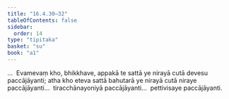 ```yaml
---
title: "16.4.30–32"
tableOfContents: false
sidebar:
  order: 14
type: "tipitaka"
basket: "su"
book: "a1"
---
```



<DynamicBreadcrumb />

<Division number="351–353" book="a1" bookNo="15">

<Paragraph number="432" book="a1">
…  Evamevaṃ kho, bhikkhave, appakā te sattā ye nirayā cutā devesu paccājāyanti; atha kho eteva sattā bahutarā ye nirayā cutā niraye paccājāyanti…  tiracchānayoniyā paccājāyanti…  pettivisaye paccājāyanti.
</Paragraph>
</Division>
